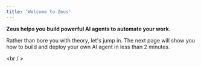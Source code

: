```yaml
---
title: 'Welcome to Zeus'
---
```


**Zeus helps you build powerful AI agents to automate your work.**

Rather than bore you with theory, let's jump in. The next page will show you how to build and deploy your own AI agent in less than 2 minutes.

<br / >

<Card title="Build & Deploy Your First Agent →" href="/build-your-first-agent" >

</Card>
